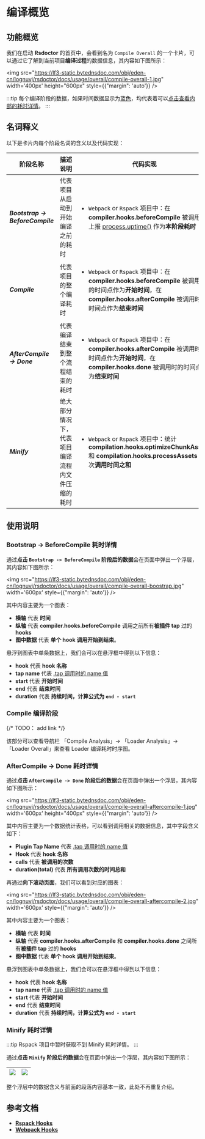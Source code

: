 # 编译概览

## 功能概览

我们在启动 **Rsdoctor** 的首页中，会看到名为 `Compile Overall` 的一个卡片，可以通过它了解到当前项目**编译过程**的数据信息，其内容如下图所示：

<img src="https://lf3-static.bytednsdoc.com/obj/eden-cn/lognuvj/rsdoctor/docs/usage/overall/compile-overall-1.jpg" width='400px' height="600px" style={{"margin": 'auto'}} />

:::tip
每个编译阶段的数据，如果时间数据显示为<u>蓝色</u>，均代表着可以<u>点击查看内部的耗时详情</u>。
:::

## 名词释义

以下是卡片内每个阶段名词的含义以及代码实现：


| 阶段名称                                 |  描述说明        | 代码实现                  |                                                                                                                                                                                                                                                                        
| ---------------------------------------- | ---------------------------------------------------------------------- | ----------------------------------------------------------------------------------------------------------------------------------------------------------------- |
| <b><i>Bootstrap -> BeforeCompile</i></b> | 代表项目从启动到开始编译之前的耗时                    | <ul><li>`Webpack` or `Rspack` 项目中：在 **compiler.hooks.beforeCompile** 被调用时上报 [process.uptime()](https://nodejs.org/dist/latest-v18.x/docs/api/process.html#processuptime) 作为<b>本阶段耗时</b></li></ul>                                    |
| <b><i>Compile</i></b>                    | 代表项目的整个编译耗时                           | <ul><li>`Webpack` or `Rspack` 项目中：在 **compiler.hooks.beforeCompile** 被调用时的时间点作为<b>开始时间</b>，在 **compiler.hooks.afterCompile** 被调用时的时间点作为<b>结束时间</b></li></ul> |
| <b><i>AfterCompile -> Done</i></b>       | 代表编译结束到整个流程结束的耗时                 | <ul><li>`Webpack` or `Rspack` 项目中：在 **compiler.hooks.afterCompile** 被调用时的时间点作为<b>开始时间</b>，在 **compiler.hooks.done** 被调用时的时间点作为<b>结束时间</b></li></ul>                   |
| <b><i>Minify</i></b>                     | 绝大部分情况下，代表项目编译流程内文件压缩的耗时 | <ul><li>`Webpack` or `Rspack` 项目中：统计 **compilation.hooks.optimizeChunkAssets** 和 **compilation.hooks.processAssets** 每次<b>调用时间之和</b></li></ul>                      |

## 使用说明

### Bootstrap -> BeforeCompile 耗时详情

通过**点击 `Bootstrap -> BeforeCompile` 阶段后的数据**会在页面中弹出一个浮层，其内容如下图所示：

<img src="https://lf3-static.bytednsdoc.com/obj/eden-cn/lognuvj/rsdoctor/docs/usage/overall/compile-overall-boostrap.jpg" width='600px' style={{"margin": 'auto'}} />

其中内容主要为一个图表：

- **横轴** 代表 **时间**
- **纵轴** 代表 **compiler.hooks.beforeCompile** 调用之前所有**被插件 tap** 过的 **hooks**
- **图中数据** 代表 **单个 hook 调用开始到结束**。

悬浮到图表中单条数据上，我们会可以在悬浮框中得到以下信息：

- **hook** 代表 **hook 名称**
- **tap name** 代表 [.tap 调用时的 name 值](https://github.com/webpack/tapable#hookhookmap-interface)
- **start** 代表 **开始时间**
- **end** 代表 **结束时间**
- **duration** 代表 **持续时间，计算公式为 `end - start`**

### Compile 编译阶段

{/* TODO： add link */}

该部分可以查看导航栏 「Compile Analysis」-> 「Loader Analysis」-> 「Loader Overall」来查看 Loader 编译耗时时序图。

### AfterCompile -> Done 耗时详情

通过**点击 `AfterCompile -> Done` 阶段后的数据**会在页面中弹出一个浮层，其内容如下图所示：

<img src="https://lf3-static.bytednsdoc.com/obj/eden-cn/lognuvj/rsdoctor/docs/usage/overall/compile-overall-aftercompile-1.jpg" width='600px' height="400px" style={{"margin": 'auto'}} />

其中内容主要为一个数据统计表格，可以看到调用相关的数据信息，其中字段含义如下：

- **Plugin Tap Name** 代表 [.tap 调用时的 name 值](https://github.com/webpack/tapable#hookhookmap-interface)
- **Hook** 代表 **hook 名称**
- **calls** 代表 **被调用的次数**
- **duration(total)** 代表 **所有调用次数的时间总和**

再通过**向下滚动页面**，我们可以看到对应的图表：

<img src="https://lf3-static.bytednsdoc.com/obj/eden-cn/lognuvj/rsdoctor/docs/usage/overall/compile-overall-aftercompile-2.jpg" width='600px' style={{"margin": 'auto'}} />

其中内容主要为一个图表：

- **横轴** 代表 **时间**
- **纵轴** 代表 **compiler.hooks.afterCompile** 和 **compiler.hooks.done** 之间所有**被插件 tap** 过的 **hooks**
- **图中数据** 代表 **单个 hook 调用开始到结束**。

悬浮到图表中单条数据上，我们会可以在悬浮框中得到以下信息：

- **hook** 代表 **hook 名称**
- **tap name** 代表 [.tap 调用时的 name 值](https://github.com/webpack/tapable#hookhookmap-interface)
- **start** 代表 **开始时间**
- **end** 代表 **结束时间**
- **duration** 代表 **持续时间，计算公式为 `end - start`**

### Minify 耗时详情

:::tip
Rspack 项目中暂时获取不到 Minify 耗时详情。
:::

通过**点击 `Minify` 阶段后的数据**会在页面中弹出一个浮层，其内容如下图所示：


| <img src="https://lf3-static.bytednsdoc.com/obj/eden-cn/lognuvj/rsdoctor/docs/usage/overall/compile-overall-minify-1.jpg" /> | <img src="https://lf3-static.bytednsdoc.com/obj/eden-cn/lognuvj/rsdoctor/docs/usage/overall/compile-overall-minify-2.jpg" /> |
| --------------------------- | ------------------------------- |

整个浮层中的数据含义与前面的段落内容基本一致，此处不再重复介绍。

## 参考文档

- [**Rspack Hooks**](https://www.rspack.dev/api/plugin-api.html#beforecompile)
- [**Webpack Hooks**](https://webpack.js.org/api/compilation-hooks/)